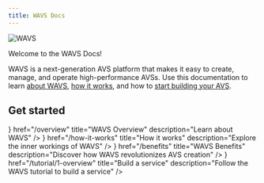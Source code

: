 ```yaml
---
title: WAVS Docs
---
```

<!--import { HomeIcon, AppWindow, CircuitBoard, Layers, Microscope, Grid2x2, ChevronRight } from 'lucide-react';-->
<!--import { Callout } from 'fumadocs-ui/components/callout';-->
<!--import { DocsPage } from 'fumadocs-ui/page';-->

<img alt="WAVS" src="https://raw.githubusercontent.com/Lay3rLabs/WAVS-docs/refs/heads/main/public/wavs.png" />

Welcome to the WAVS Docs!

WAVS is a next-generation AVS platform that makes it easy to create, manage, and operate high-performance AVSs. Use this documentation to learn [about WAVS](/overview), [how it works](/how-it-works), and how to [start building your AVS](./tutorial/1-overview).

## Get started

<Cards>
      <Card
    icon={<CircuitBoard />}
    href="/overview"
    title="WAVS Overview"
    description="Learn about WAVS"
  />
  <Card
    icon={<Microscope />}
    href="/how-it-works"
    title="How it works"
    description="Explore the inner workings of WAVS"
  />
    <Card
    icon={<ChevronRight />}
    href="/benefits"
    title="WAVS Benefits"
    description="Discover how WAVS revolutionizes AVS creation"
  />
      <Card
    icon={<Layers />}
    href="/tutorial/1-overview"
    title="Build a service"
    description="Follow the WAVS tutorial to build a service"
  />

</Cards>
